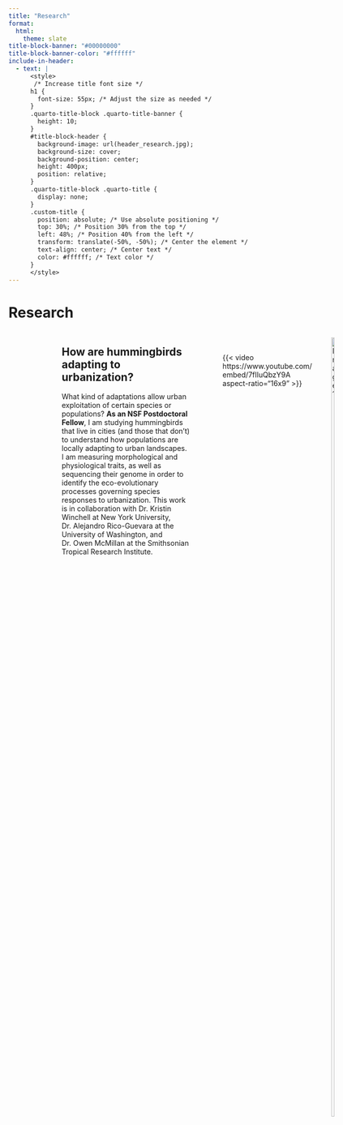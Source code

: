 ```yaml
---
title: "Research"
format:
  html:
    theme: slate
title-block-banner: "#00000000"
title-block-banner-color: "#ffffff"
include-in-header:
  - text: |
      <style>
       /* Increase title font size */
      h1 {
        font-size: 55px; /* Adjust the size as needed */
      }
      .quarto-title-block .quarto-title-banner {
        height: 10;
      }
      #title-block-header {
        background-image: url(header_research.jpg);
        background-size: cover;
        background-position: center;
        height: 400px;
        position: relative;   
      }
      .quarto-title-block .quarto-title {
        display: none;
      }
      .custom-title {
        position: absolute; /* Use absolute positioning */
        top: 30%; /* Position 30% from the top */
        left: 48%; /* Position 40% from the left */
        transform: translate(-50%, -50%); /* Center the element */
        text-align: center; /* Center text */
        color: #ffffff; /* Text color */
      }
      </style>
---
```


::: custom-title
<h1><strong>Research</strong></h1>
:::

::: column-page
::: columns
::: {.column width="47%"}
![](urban.jpg){width="500"}

\

## **Urban Ecology & Evolution**

Global urbanization is expanding and intensifying - there has been a tripling of urban land cover since 2000 and 68% of people are projected to inhabit cities by 2050. With urbanization comes unprecedented biotic and abiotic changes such as air, noise and light pollution, impervious surfaces, habitat fragmentation, novel inter- and intra-species interactions and an overall reduction in biodiversity. As consequence, many species avoid and/or decline in cities, but others persist and even thrive. For city dwellers, these environmental changes impose selection pressure that may be driving evolution and population divergence. Furthermore, urbanization affects neutral evolutionary processes that impact the distribution of genetic variation, which can in turn affect the adaptive potential and persistence of species. Understanding the variation in traits within and across species along an urban gradient can help us predict how species will adapt in the future to an increasingly warm and urbanized landscape.
:::

::: {.column width="6%"}
<!-- empty column to create gap -->
:::

::: {.column width="47%"}
![](ALAN.jpg){width="500"}

\

## **Artificial Light at Night**

*tl;dr Check out this [podcast](https://open.spotify.com/episode/3KQRv1Np7VInFDItRYNgfT?si=lFJ3iKjrSwuSgkyF6szq2Q) and [comedy-show-turned-podcast](https://open.spotify.com/episode/4jXGzACTpnUDfxk8W54LlD?si=mdGaHUEtRzqK9pJ_Y1kD-A) where I talk about ALAN and birds!*

For 4 billion years life has evolved under dark nights, brightened only by the moon and stars. As consequence, mechanisms for detecting and responding to patterns of light and dark exist in all organisms and play a key role in the timing of cyclic behavioral and physiological processes. Artificial light at night (ALAN) disrupts these natural photoperiodic cues, and has severe effects on behavior, physiology, health, and ecosystem function. Furthermore, ALAN may be one of the most universally threatening pollutants on earth - reaching beyond city limits into national parks and conservation reserves, and affecting nearly all ecosystems from dense forests to coastlines and oceans. Understanding how to mitigate the effects of ALAN on organisms is a prominent conservation priority. In the lab, my research aims to understand the effects of light pollution in isolation from other urban stressors, and describing the mechanisms by which night light affects behavior, physiology and health in vertebrates.
:::

------------------------------------------------------------------------

\
\

::: columns
::: {.column width="55%"}
## **How are hummingbirds adapting to urbanization?**

What kind of adaptations allow urban exploitation of certain species or populations? **As an NSF Postdoctoral Fellow**, I am studying hummingbirds that live in cities (and those that don't) to understand how populations are locally adapting to urban landscapes. I am measuring morphological and physiological traits, as well as sequencing their genome in order to identify the eco-evolutionary processes governing species responses to urbanization. This work is in collaboration with Dr. Kristin Winchell at New York University, Dr. Alejandro Rico-Guevara at the University of Washington, and Dr. Owen McMillan at the Smithsonian Tropical Research Institute.


:::

::: {.column width="5%"}
<!-- empty column to create gap -->
:::

::: {.column width="40%"}
\

::: {style="max-width: 600px; margin: 0 auto;"}
{{< video https://www.youtube.com/embed/7fIluQbzY9A aspect-ratio="16x9" >}}
:::
:::
:::

::: {style="display: flex; justify-content: space-around;"}
<img src="Research1.JPG" alt="Image 1" style="width: 30%; margin: 0 10px;"/> 
<img src="hum2.jpeg" alt="Image 2" style="width: 30%; margin: 0 10px;"/> 
<img src="hum4.JPG" alt="Image 3" style="width: 33%; margin: 0 10px;"/>
:::

\
\

::: columns
::: {.column width="55%"}
## **Luxury Effects in Urban Ecosystems**

Spatially distant cities often resemble each other more than surrounding natural habitats. However, within urban landscapes there is also substantial heterogeneity, as greenness often covaries with socioeconomic variables such as household income and historical redlining. This can lead to the "Luxury Effect" where biodiversity is positively correlated with surrounding affluence. I am interested in understanding how the socioeconomic landscape effects urban wildlife, & and understanding how public repositories such as iNaturalist and eBird may contribute to potential biases based on user demographics. My current project examining luxury effects on biodiversity in **New York City parks** has received some amazing support from the broader NYC community! Check out this blog post, article in the Gothamist (and **WNYC Radio**), and short video below.

:::

::: {.column width="5%"}
<!-- empty column to create gap -->
:::

::: {.column width="40%"}
\

::: {style="max-width: 600px; margin: 0 auto;"}
{{< video https://www.youtube.com/watch?v=vWzw7KJH-Gg&t=11s aspect-ratio="16x9" >}}
:::
:::
:::

::: {style="display: flex; justify-content: space-around;"}
<img src="Research4.jpg" alt="Image 1" style="width: 31%; margin: 0 10px;"/> 
<img src="le2.jpg" alt="Image 2" style="width: 31%; margin: 0 10px;"/> 
<img src="le3.jpg" alt="Image 3" style="width: 31%; margin: 0 10px;"/>
:::



\
\

## **Isolating pollutants in the lab**

Cities are full of environmental changes that can have energetic consequences for individuals, effecting survival and reproduction. This poses a problem for conservation - but how can we design better cities if we don't know which change is causing the problem? In the lab, we can isolate components of urbanization to detangle their respective effects. For example, I used zebra finches (*Taeniopygia guttata*) to study how artificial light at night affects behavior and physiology. In this controlled environment I can measure activity, **sleep** and **circadian rhythms** using an automated perch that records movement every second 24/7. I use bioassays to measure physiological correlates of behavior such as hormonal rhythms (**melatonin**, glucocorticoids), and physiological stress (e.g. **glucocorticoids**, **oxidative stress**, biomarkers of **cardiovascular** dysfunction).

::: {style="display: flex; justify-content: space-around;"}
<img src="Research2.jpg" alt="Image 1" style="width: 50%; margin: 0 10px;"/> <img src="lp3.jpg" alt="Image 3" style="width: 40%; margin: 0 10px;"/>
:::

\
\

::: columns
::: {.column width="50%"}
\

## **Molecular Mechanisms**

What are the molecular mechanisms underlying behavioral and physiological responses? To understand this, my research involves using **next-generation sequencing** techniques to measure differences in gene expression resulting from exposure to various environmental conditions. For example, I have shown that behavioral and endocrine disruption resulting from light pollution exposure occurs independently from the central circadian clock. RNA sequencing of red blood cells, which is minimally invasive and allows for repeated measures of gene expression within-individuals, revealed processes underlying habituation to light pollution over time. I have also developed methods in **immunocytochemistry** enabling us to to map neuron activity in the brain during exposure to night-light.
:::

::: {.column width="5%"}
<!-- empty column to create gap -->
:::

::: {.column width="45%"}
::: {style="display: flex; justify-content: space-around;"}
<img src="Research3.jpg" alt="Image 1" style="width: 100%; margin: 0 10px;"/>
:::
:::
:::

\
\

## **Global biases in urban eco-evo**

Current understanding of urban ecology and evolution is alarmingly biased, stemming disproportionally from the wealthiest nations. This is a problem because the evolutionary outcomes of urbanization likely depend on geographic and ecological context and can vary substantially across latitude. Latin America represents the second most urbanized global region, with 81% of habitants living in urban areas, and contains over 40% of the world's avian biodiversity, yet current knowledge about the effect of urbanization on organisms is biased toward temperate regions (e.g. North America and Europe) with few studies focused in the tropics.

My research takes advantage of cities world-wide as replicated experiments to investigate how environmental context shapes the evolutionary outcomes of urbanization and identify factors that facilitate or constrain species convergence. In doing so, I am to rectify these global biases in knowledge, elevate research & researchers in Central and South America, and help narrow the hemispheric gap that divides our science.
:::
:::
